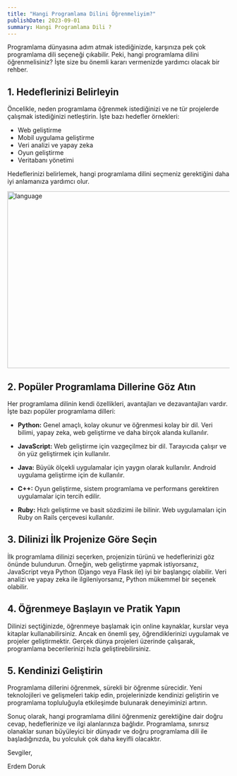 ```yaml
---
title: "Hangi Programlama Dilini Öğrenmeliyim?"
publishDate: 2023-09-01
summary: Hangi Programlama Dili ?
---
```


Programlama dünyasına adım atmak istediğinizde, karşınıza pek çok programlama dili seçeneği çıkabilir. Peki, hangi programlama dilini öğrenmelisiniz? İşte size bu önemli kararı vermenizde yardımcı olacak bir rehber.

## 1. Hedeflerinizi Belirleyin

Öncelikle, neden programlama öğrenmek istediğinizi ve ne tür projelerde çalışmak istediğinizi netleştirin. İşte bazı hedefler örnekleri:

- Web geliştirme
- Mobil uygulama geliştirme
- Veri analizi ve yapay zeka
- Oyun geliştirme
- Veritabanı yönetimi

Hedeflerinizi belirlemek, hangi programlama dilini seçmeniz gerektiğini daha iyi anlamanıza yardımcı olur.

<Image src="/images/lang.jpg" alt="language" width="800" height="400" />

## 2. Popüler Programlama Dillerine Göz Atın

Her programlama dilinin kendi özellikleri, avantajları ve dezavantajları vardır. İşte bazı popüler programlama dilleri:

- **Python:** Genel amaçlı, kolay okunur ve öğrenmesi kolay bir dil. Veri bilimi, yapay zeka, web geliştirme ve daha birçok alanda kullanılır.

- **JavaScript:** Web geliştirme için vazgeçilmez bir dil. Tarayıcıda çalışır ve ön yüz geliştirmek için kullanılır.

- **Java:** Büyük ölçekli uygulamalar için yaygın olarak kullanılır. Android uygulama geliştirme için de kullanılır.

- **C++:** Oyun geliştirme, sistem programlama ve performans gerektiren uygulamalar için tercih edilir.

- **Ruby:** Hızlı geliştirme ve basit sözdizimi ile bilinir. Web uygulamaları için Ruby on Rails çerçevesi kullanılır.

## 3. Dilinizi İlk Projenize Göre Seçin

İlk programlama dilinizi seçerken, projenizin türünü ve hedeflerinizi göz önünde bulundurun. Örneğin, web geliştirme yapmak istiyorsanız, JavaScript veya Python (Django veya Flask ile) iyi bir başlangıç olabilir. Veri analizi ve yapay zeka ile ilgileniyorsanız, Python mükemmel bir seçenek olabilir.

## 4. Öğrenmeye Başlayın ve Pratik Yapın

Dilinizi seçtiğinizde, öğrenmeye başlamak için online kaynaklar, kurslar veya kitaplar kullanabilirsiniz. Ancak en önemli şey, öğrendiklerinizi uygulamak ve projeler geliştirmektir. Gerçek dünya projeleri üzerinde çalışarak, programlama becerilerinizi hızla geliştirebilirsiniz.

## 5. Kendinizi Geliştirin

Programlama dillerini öğrenmek, sürekli bir öğrenme sürecidir. Yeni teknolojileri ve gelişmeleri takip edin, projelerinizde kendinizi geliştirin ve programlama topluluğuyla etkileşimde bulunarak deneyiminizi artırın.

Sonuç olarak, hangi programlama dilini öğrenmeniz gerektiğine dair doğru cevap, hedeflerinize ve ilgi alanlarınıza bağlıdır. Programlama, sınırsız olanaklar sunan büyüleyici bir dünyadır ve doğru programlama dili ile başladığınızda, bu yolculuk çok daha keyifli olacaktır.

Sevgiler,

Erdem Doruk
